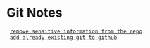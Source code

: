 = Git Notes =

  [[remove sensitive information from the repo]]
  [[add already existing git to github]]


